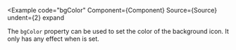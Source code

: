 
<Example
  code="bgColor"
  Component={Component}
  Source={Source}
  undent={2}
  expand
>
  The `bgColor` property can be used to set the color of the background icon.
  It only has any effect when <CodeHashLink id="bgIcon"/> is set.
</Example>
